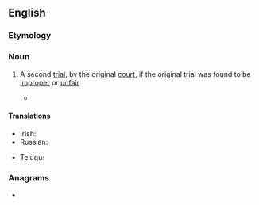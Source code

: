 ==English==

===Etymology===
{{prefix|en|re|trial}}

===Noun===
{{en-noun}}

# {{lb|en|legal}} A second [[trial]], by the original [[court]], if the original trial was found to be [[improper]] or [[unfair]]
#* {{quote-web|en|work=BBC Sport|author=Phil McNulty|date=14 October 2020|title=England 0-1 Denmark: 'Harry Maguire looked devoid of confidence in Nations League loss'|url=https://www.bbc.com/sport/football/54549087|passage=He maintains his innocence and has lodged an appeal - which means a '''retrial''' and the conviction being set aside in the meantime}}

====Translations====
{{trans-top|a second trial by the original court}}
* Irish: {{t|ga|atriail|f}}
* Russian: {{t+|ru|пересмо́тр|m}}
{{trans-mid}}
* Telugu: {{t+|te|పునర్విచారణ}}
{{trans-bottom}}

===Anagrams===
* {{anagrams|en|a=aeilrrt|retiral|trailer|trialer}}